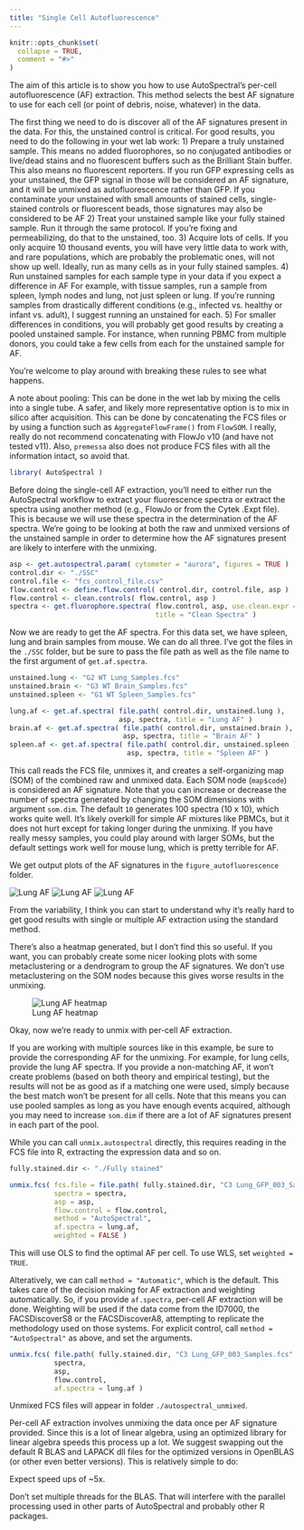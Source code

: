 ```yaml
---
title: "Single Cell Autofluorescence"
---
```


```r
knitr::opts_chunk$set(
  collapse = TRUE,
  comment = "#>"
)
```

The aim of this article is to show you how to use AutoSpectral's per-cell 
autofluorescence (AF) extraction. This method selects the best AF signature to 
use for each cell (or point of debris, noise, whatever) in the data.

The first thing we need to do is discover all of the AF signatures present in the
data. For this, the unstained control is critical. For good results, you need to 
do the following in your wet lab work:
1) Prepare a truly unstained sample. This means no added fluorophores, so no
conjugated antibodies or live/dead stains and no fluorescent buffers such as the
Brilliant Stain buffer. This also means no fluorescent reporters. If you run GFP
expressing cells as your unstained, the GFP signal in those will be considered an
AF signature, and it will be unmixed as autofluorescence rather than GFP. If you
contaminate your unstained with small amounts of stained cells, single-stained 
controls or fluorescent beads, those signatures may also be considered
to be AF
2) Treat your unstained sample like your fully stained sample. Run it through the
same protocol. If you're fixing and permeabilizing, do that to the unstained, too.
3) Acquire lots of cells. If you only acquire 10 thousand events, you will have 
very little data to work with, and rare populations, which are probably the
problematic ones, will not show up well. Ideally, run as many cells as in your
fully stained samples.
4) Run unstained samples for each sample type in your data if you expect a 
difference in AF For example, with tissue samples, run a sample from spleen, 
lymph nodes and lung, not just spleen or lung. If you're running samples from 
drastically different conditions (e.g., infected vs. healthy or infant vs. adult), 
I suggest running an unstained for each.
5) For smaller differences in conditions, you will probably get good results by
creating a pooled unstained sample. For instance, when running PBMC from multiple
donors, you could take a few cells from each for the unstained sample for AF.

You're welcome to play around with breaking these rules to see what happens.

A note about pooling: This can be done in the wet lab by mixing the cells into
a single tube. A safer, and likely more representative option is to mix in silico
after acquisition. This can be done by concatenating the FCS files or by using
a function such as `AggregateFlowFrame()` from `FlowSOM`. I really, really do
not recommend concatenating with FlowJo v10 (and have not tested v11). Also,
`premessa` also does not produce FCS files with all the information intact, so
avoid that.

```r
library( AutoSpectral )
```

Before doing the single-cell AF extraction, you'll need to either run the 
AutoSpectral workflow to extract your fluorescence spectra or extract the spectra
using another method (e.g., FlowJo or from the Cytek .Expt file). This is because 
we will use these spectra in the determination of the AF spectra. We're going to
be looking at both the raw and unmixed versions of the unstained sample in order
to determine how the AF signatures present are likely to interfere with the 
unmixing.

```r
asp <- get.autospectral.param( cytometer = "aurora", figures = TRUE )
control.dir <- "./SSC"
control.file <- "fcs_control_file.csv"
flow.control <- define.flow.control( control.dir, control.file, asp )
flow.control <- clean.controls( flow.control, asp )
spectra <- get.fluorophore.spectra( flow.control, asp, use.clean.expr = TRUE, 
                                    title = "Clean Spectra" )


```


Now we are ready to get the AF spectra. For this data set, we have spleen, lung
and brain samples from mouse. We can do all three. I've got the files in the 
`./SSC` folder, but be sure to pass the file path as well as the file name to the
first argument of `get.af.spectra`.

```r
unstained.lung <- "G2 WT Lung_Samples.fcs"
unstained.brain <- "G3 WT Brain_Samples.fcs"
unstained.spleen <- "G1 WT Spleen_Samples.fcs"

lung.af <- get.af.spectra( file.path( control.dir, unstained.lung ),
                           asp, spectra, title = "Lung AF" )
brain.af <- get.af.spectra( file.path( control.dir, unstained.brain ), 
                            asp, spectra, title = "Brain AF" )
spleen.af <- get.af.spectra( file.path( control.dir, unstained.spleen ), 
                             asp, spectra, title = "Spleen AF" )

```

This call reads the FCS file, unmixes it, and creates a self-organizing map (SOM) 
of the combined raw and unmixed data. Each SOM node (`map$code`) is considered an
AF signature. Note that you can increase or decrease the number of spectra generated
by changing the SOM dimensions with argument `som.dim`. The default `10` generates
100 spectra (10 x 10), which works quite well. It's likely overkill for simple
AF mixtures like PBMCs, but it does not hurt except for taking longer during the
unmixing. If you have really messy samples, you could play around with larger
SOMs, but the default settings work well for mouse lung, which is pretty terrible
for AF.

We get output plots of the AF signatures in the `figure_autofluorescence` folder.

![Lung AF](figures/Lung AF 20250909.jpg)
![Lung AF](figures/Brain AF 20250909.jpg)
![Lung AF](figures/Spleen AF 20250909.jpg)

From the variability, I think you can start to understand why it's really hard
to get good results with single or multiple AF extraction using the standard
method.

There's also a heatmap generated, but I don't find this so useful. If you want,
you can probably create some nicer looking plots with some metaclustering or
a dendrogram to group the AF signatures. We don't use metaclustering on the SOM
nodes because this gives worse results in the unmixing.

![Lung AF heatmap](figures/Lung AF spectral_heatmap.jpg)

Okay, now we're ready to unmix with per-cell AF extraction.

If you are working with multiple sources like in this example, be sure to provide
the corresponding AF for the unmixing. For example, for lung cells, provide the
lung AF spectra. If you provide a non-matching AF, it won't create problems
(based on both theory and empirical testing), but the results will not be as good
as if a matching one were used, simply because the best match won't be present
for all cells. Note that this means you can use pooled samples as long as you have
enough events acquired, although you may need to increase `som.dim` if there are
a lot of AF signatures present in each part of the pool.

While you can call `unmix.autospectral` directly, this requires reading in the 
FCS file into R, extracting the expression data and so on.


```r
fully.stained.dir <- "./Fully stained"

unmix.fcs( fcs.file = file.path( fully.stained.dir, "C3 Lung_GFP_003_Samples.fcs" ),
           spectra = spectra,
           asp = asp,
           flow.control = flow.control,
           method = "AutoSpectral",
           af.spectra = lung.af,
           weighted = FALSE )
```

This will use OLS to find the optimal AF per cell. To use WLS, set 
`weighted = TRUE`.

Alteratively, we can call `method = "Automatic"`, which is the default. This takes
care of the decision making for AF extraction and weighting automatically. So,
if you provide `af.spectra`, per-cell AF extraction will be done. Weighting will
be used if the data come from the ID7000, the FACSDiscoverS8 or the FACSDiscoverA8,
attempting to replicate the methodology used on those systems. For explicit
control, call `method = "AutoSpectral"` as above, and set the arguments.

```r
unmix.fcs( file.path( fully.stained.dir, "C3 Lung_GFP_003_Samples.fcs" ),
           spectra,
           asp,
           flow.control,
           af.spectra = lung.af )
```

Unmixed FCS files will appear in folder `./autospectral_unmixed`.

Per-cell AF extraction involves unmixing the data once per AF signature provided.
Since this is a lot of linear algebra, using an optimized library for linear
algebra speeds this process up a lot. We suggest swapping out the default R BLAS
and LAPACK dll files for the optimized versions in OpenBLAS (or other even better
versions). This is relatively simple to do:

Expect speed ups of ~5x.

Don't set multiple threads for the BLAS. That will interfere with the parallel
processing used in other parts of AutoSpectral and probably other R packages.








